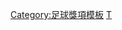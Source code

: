 {{Navbox
|bodyclass=hlist

|name = 2005/06年英超PFA年度最佳陣容
|title = [[2005年至2006年英格蘭超級聯賽|2005/06年度英超]][[PFA年度最佳陣容]]
|titlestyle = background: gold;
|list1 = 
*門將：[[沙伊·吉文|基雲]] 
* 後衛：[[帕斯卡尔·希姆邦达|占邦達]] 
* 後衛：[[約翰·泰利|泰利]] 
* 後衛：[[占美·加歷查|加歷查]] 
* 後衛：[[威廉·加拉斯|加拿斯]] 
* 中場：[[基斯坦奴·朗拿度|C·朗拿度]] 
* 中場：[[史提芬·謝拉特|謝拉特]] 
* 中場：[[法蘭·林柏特|林柏特]] 
* 中場：[[祖·高爾]] 
* 前鋒：[[韦恩·鲁尼|朗尼]] 
* 前鋒：[[蒂埃里·亨利|亨利]]}}<noinclude>
[[Category:足球獎項模板]]
[[Category:英格蘭足球超級聯賽模板|T]]

</noinclude>
